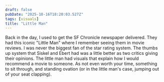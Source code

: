 ```yaml
---
draft: false
pubDate: "2025-10-16T18:20:03.527Z"
tags: [visuals]
title: "Little Man"
---
```



Back in the day, I used to get the SF Chronicle newspaper delivered. They had this iconic "Little Man" where I remember seeing them in movie reviews. I was never the biggest fan of the star rating system. The thumbs up system that Siskel and Ebert had was a little better as two critics giving their opinions. The little man had visuals that explain how I would recommend a movie to someone. As not even worth your time, something to sit through, and standing ovation (or in the little man's case, jumping out of your seat clapping).


<LinkPreview url="https://projects.sfchronicle.com/2020/visuals/littleman/" />
